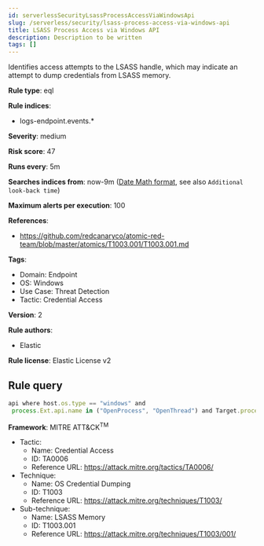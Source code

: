```yaml
---
id: serverlessSecurityLsassProcessAccessViaWindowsApi
slug: /serverless/security/lsass-process-access-via-windows-api
title: LSASS Process Access via Windows API
description: Description to be written
tags: []
---
```


<div id="lsass-process-access-via-windows-api"></div>

Identifies access attempts to the LSASS handle, which may indicate an attempt to dump credentials from LSASS memory.

**Rule type**: eql

**Rule indices**: 

* logs-endpoint.events.*

**Severity**: medium

**Risk score**: 47

**Runs every**: 5m

**Searches indices from**: now-9m ([Date Math format](((ref))/common-options.html#date-math), see also <DocLink id="serverlessSecurityRulesUiCreate" section="set-the-rules-schedule">`Additional look-back time`</DocLink>)

**Maximum alerts per execution**: 100

**References**: 

* https://github.com/redcanaryco/atomic-red-team/blob/master/atomics/T1003.001/T1003.001.md

**Tags**: 

* Domain: Endpoint
* OS: Windows
* Use Case: Threat Detection
* Tactic: Credential Access

**Version**: 2

**Rule authors**: 

* Elastic

**Rule license**: Elastic License v2

## Rule query

```js
api where host.os.type == "windows" and 
 process.Ext.api.name in ("OpenProcess", "OpenThread") and Target.process.name : "lsass.exe"

```

**Framework**: MITRE ATT&CK<sup>TM</sup>

* Tactic:
    * Name: Credential Access
    * ID: TA0006
    * Reference URL: https://attack.mitre.org/tactics/TA0006/
* Technique:
    * Name: OS Credential Dumping
    * ID: T1003
    * Reference URL: https://attack.mitre.org/techniques/T1003/
* Sub-technique:
    * Name: LSASS Memory
    * ID: T1003.001
    * Reference URL: https://attack.mitre.org/techniques/T1003/001/

